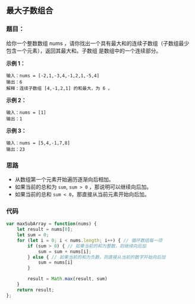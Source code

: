 ## 最大子数组合

<TitleMsg
    link='https://leetcode.cn/problems/maximum-subarray/description/'
    level='middle'
    title='No.53 最大子数组合'
/>

### 题目：

给你一个整数数组 nums ，请你找出一个具有最大和的连续子数组（子数组最少包含一个元素），返回其最大和。子数组 是数组中的一个连续部分。

**示例 1：**

```
输入：nums = [-2,1,-3,4,-1,2,1,-5,4]
输出：6
解释：连续子数组 [4,-1,2,1] 的和最大，为 6 。
```

**示例 2：**

```
输入：nums = [1]
输出：1
```

**示例 3：**

```
输入：nums = [5,4,-1,7,8]
输出：23
```

### 思路

- 从数组第一个元素开始遍历逐渐向后相加。
- 如果当前的总和为 `sum`, `sum > 0` ，那说明可以继续向后加。
- 如果当前的总和 `sum < 0`，那直接从当前元素开始向后加。



### 代码

```javascript
var maxSubArray = function(nums) {
    let result = nums[0];
    let sum = 0;
    for (let i = 0; i < nums.length; i++) { // 循环数组每一项
        if (sum > 0) { // 如果当前的和为整数，则继续向后加
            sum = sum + nums[i];
        } else { // 如果当前的和为负数，则直接从当前的数字开始向后加
            sum = nums[i]
        }

        result = Math.max(result, sum)
    }
    return result;
};
```



